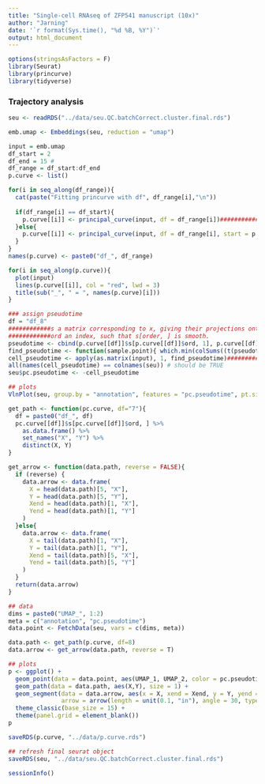 ---
title: "Single-cell RNAseq of ZFP541 manuscript (10x)"
author: "Jarning"
date: '`r format(Sys.time(), "%d %B, %Y")`'
output: html_document
---

```{r setup}
options(stringsAsFactors = F)
library(Seurat)
library(princurve)
library(tidyverse)
```

### Trajectory analysis

```{r loadData}
seu <- readRDS("../data/seu.QC.batchCorrect.cluster.final.rds")
```

```{r principleCurve}
emb.umap <- Embeddings(seu, reduction = "umap")

input = emb.umap
df_start = 2
df_end = 15 #
df_range = df_start:df_end
p.curve <- list()

for(i in seq_along(df_range)){
  cat(paste("Fitting princurve with df", df_range[i],"\n"))
  
  if(df_range[i] == df_start){
    p.curve[[i]] <- principal_curve(input, df = df_range[i])#############smooth curve passing through the ‘middle’ of a distribution or data cloud
  }else{
    p.curve[[i]] <- principal_curve(input, df = df_range[i], start = p.curve[[i-1]])## increase 'df' to make the curve more flexible
  }
}
names(p.curve) <- paste0("df_", df_range)

for(i in seq_along(p.curve)){
  plot(input)
  lines(p.curve[[i]], col = "red", lwd = 3)
  title(sub("_", " = ", names(p.curve)[i]))
}
```

```{r pseudotime}
### assign pseudotime
df = "df_8"
############s a matrix corresponding to x, giving their projections onto the curve.
############ord an index, such that s[order, ] is smooth.
pseudotime <- cbind(p.curve[[df]]$s[p.curve[[df]]$ord, 1], p.curve[[df]]$s[p.curve[[df]]$ord, 2])
find_pseudotime <- function(sample.point){ which.min(colSums((t(pseudotime) - c(sample.point))^2)) }
cell_pseudotime <- apply(as.matrix(input), 1, find_pseudotime)###########apply row
all(names(cell_pseudotime) == colnames(seu)) # should be TRUE
seu$pc.pseudotime <- -cell_pseudotime

## plots
VlnPlot(seu, group.by = "annotation", features = "pc.pseudotime", pt.size = 0) + NoLegend()
```

```{r plot func}
get_path <- function(pc.curve, df="7"){
  df = paste0("df_", df)
  pc.curve[[df]]$s[pc.curve[[df]]$ord, ] %>% 
    as.data.frame() %>% 
    set_names("X", "Y") %>% 
    distinct(X, Y)
}

get_arrow <- function(data.path, reverse = FALSE){
  if (reverse) {
    data.arrow <- data.frame(
      X = head(data.path)[5, "X"],
      Y = head(data.path)[5, "Y"],
      Xend = head(data.path)[1, "X"],
      Yend = head(data.path)[1, "Y"]
    )
  }else{
    data.arrow <- data.frame(
      X = tail(data.path)[1, "X"],
      Y = tail(data.path)[1, "Y"],
      Xend = tail(data.path)[5, "X"],
      Yend = tail(data.path)[5, "Y"]
    )
  }
  return(data.arrow)
}
```

```{r final plots, fig.width=6, fig.height=5}
## data
dims = paste0("UMAP_", 1:2)
meta = c("annotation", "pc.pseudotime")
data.point <- FetchData(seu, vars = c(dims, meta))

data.path <- get_path(p.curve, df=8)
data.arrow <- get_arrow(data.path, reverse = T)

## plots
p <- ggplot() + 
  geom_point(data = data.point, aes(UMAP_1, UMAP_2, color = pc.pseudotime), size = .2) + 
  geom_path(data = data.path, aes(X,Y), size = 1) + 
  geom_segment(data = data.arrow, aes(x = X, xend = Xend, y = Y, yend = Yend), 
               arrow = arrow(length = unit(0.1, "in"), angle = 30, type = "closed"), size = 1) + 
  theme_classic(base_size = 15) + 
  theme(panel.grid = element_blank())
p
```


```{r saveData}
saveRDS(p.curve, "../data/p.curve.rds")

## refresh final seurat object
saveRDS(seu, "../data/seu.QC.batchCorrect.cluster.final.rds")
```


```{r info}
sessionInfo()
```

